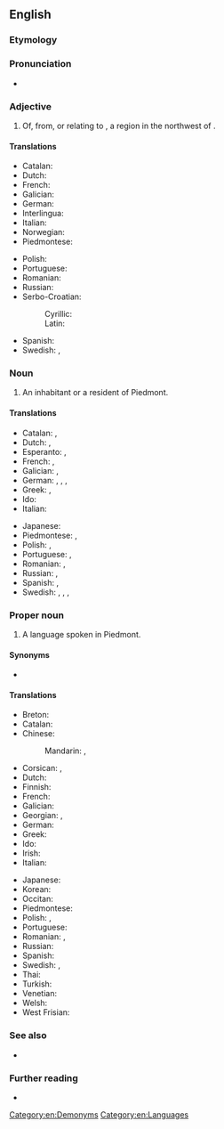 ==English==
{{wikipedia}}

===Etymology===
{{suffix|en|Piedmont|ese}}

===Pronunciation===
* {{IPA|en|/ˌpiːdmɒnˈtiːz/}}

===Adjective===
{{en-adj|-}}

# Of, from, or relating to {{l|en|Piedmont}}, a region in the northwest of {{l|en|Italy}}.

====Translations====
{{trans-top|of, from, or relating to Piedmont}}
* Catalan: {{t+|ca|piemontès}}
* Dutch: {{t+|nl|Piëmontees}}
* French: {{t+|fr|piémontais}}
* Galician: {{t+|gl|piemontés}}
* German: {{t|de|piemontesisch}}
* Interlingua: {{t|ia|pedemontese}}
* Italian: {{t+|it|piemontese}}
* Norwegian: {{t|no|piemontesisk}}
* Piedmontese: {{t|pms|piemontèis}}
{{trans-mid}}
* Polish: {{t+|pl|piemoncki}}
* Portuguese: {{t+|pt|piemontês}}
* Romanian: {{t|ro|piemontez}}
* Russian: {{t+|ru|пьемо́нтский|sc=Cyrl}}
* Serbo-Croatian:
*: Cyrillic: {{t|sh|пијѐмонтскӣ|sc=Cyrl}}
*: Latin: {{t+|sh|pijèmontskī}}
* Spanish: {{t+|es|piamontés}}
* Swedish: {{t|sv|piemontesisk}}, {{t|sv|piedmontesisk}}
{{trans-bottom}}

===Noun===
{{en-noun|s|Piedmontese}}

# An inhabitant or a resident of Piedmont.

====Translations====
{{trans-top|inhabitant}}
* Catalan: {{t+|ca|piemontès|m}}, {{t+|ca|piemontesa|f}}
* Dutch: {{t+|nl|Piëmontees|m}}, {{t|nl|Piëmontese|f}}
* Esperanto: {{t|eo|piemontano}} {{qualifier|man or woman}}, {{t|eo|piemontanino}} {{qualifier|woman}}
* French: {{t+|fr|Piémontais|m}}, {{t+|fr|Piémontaise|f}}
* Galician: {{t+|gl|piemontés|m}}, {{t|gl|piemontesa|f}}
* German: {{t|de|Piemonteser|m}}, {{t|de|Piemonteserin|f}}, {{t|de|Piemontese|m}}, {{t|de|Piemontesin|f}}
* Greek: {{t|el|Πιεμοντέζος|m}}, {{t|el|Πιεμοντέζα|f}}
* Ido: {{t+|io|Piemontano}}
* Italian: {{t+|it|piemontese|m|f}}
{{trans-mid}}
* Japanese: {{t|ja|ピエモンテ人|tr=piemonte-jin|sc=Jpan}}
* Piedmontese: {{t|pms|piemontèis|m}}, {{t|pms|piemontèisa|f}}
* Polish: {{t+|pl|Piemontczyk|m}}, {{t+|pl|Piemontka|f}}
* Portuguese: {{t+|pt|piemontês|m}}, {{t|pt|piemontesa|f}}
* Romanian: {{t|ro|piemontez|m}}, {{t|ro|piemonteză|f}}
* Russian: {{t+|ru|пьемо́нтец|m}}, {{t|ru|пьемо́нтка|f|sc=Cyrl}}
* Spanish: {{t+|es|piamontés|m}}, {{t+|es|piamontesa|f}}
* Swedish: {{t|sv|piemontesare|c}}, {{t|sv|piedmontesare|c}} {{qualifier|man or woman}}, {{t+|sv|piemontesiska|c}}, {{t+|sv|piedmontesiska|c}} {{qualifier|woman}}
{{trans-bottom}}

===Proper noun===
{{en-proper noun}}

# A {{l|en|Gallo-Italic}} language spoken in Piedmont.

====Synonyms====
* {{l|en|Piemontese}}

====Translations====
{{trans-top|language}}
* Breton: {{t|br|piemonteg}}
* Catalan: {{t+|ca|piemontès|m}}
* Chinese:
*: Mandarin: {{t|cmn|皮埃蒙特語}}, {{t|cmn|皮埃蒙特语|tr=Pí'āiméngtèyǔ}}
* Corsican: {{t+|co|piemuntese|m}}, {{t+|co|piemontese|m}}
* Dutch: {{t+|nl|Piëmontees|n}}
* Finnish: {{t+|fi|piemonte}}
* French: {{t+|fr|piémontais|m}}
* Galician: {{t+|gl|piemontés|m}}
* Georgian: {{t|ka|პიემონტური}}, {{t|ka|პიემონტური ენა}}
* German: {{t+|de|Piemontesisch|n}}
* Greek: {{t+|el|πιεμοντέζικα|n-p}}
* Ido: {{t+|io|Piemontana}}
* Irish: {{t-needed|ga}}
* Italian: {{t+|it|piemontese|m}}
{{trans-mid}}
* Japanese: {{t+|ja|ピエモンテ語|tr=piemonte-go|sc=Jpan}}
* Korean: {{t|ko|피에몬테어}}
* Occitan: {{t+|oc|piemontés|m}}
* Piedmontese: {{t|pms|piemontèis|m}}
* Polish: {{t+|pl|piemoncki|m}}, {{t|pl|[[język]] [[piemoncki]]|m}}
* Portuguese: {{t+|pt|piemontês|m}}
* Romanian: {{t|ro|piemonteză|f}}, {{t|ro|[[limba]] [[piemonteză]]|f}}
* Russian: {{t+|ru|пьемо́нтский|m}}
* Spanish: {{t+|es|piamontés|m}}
* Swedish: {{t+|sv|piemontesiska|c}}, {{t+|sv|piedmontesiska|c}}
* Thai: {{t|th|[[ภาษา]][[พีดมอนต์]]}}
* Turkish: {{t|tr|Piyemontece}}
* Venetian: {{t+|vec|piemontexe|m}}
* Welsh: {{t|cy|Piemonteg}}
* West Frisian: {{t|fy|Piëmonteesk}}
{{trans-bottom}}

===See also===
* {{langcat|pms}}

===Further reading===
* {{ethnologue|code=pms}}

[[Category:en:Demonyms]]

[[Category:en:Languages]]